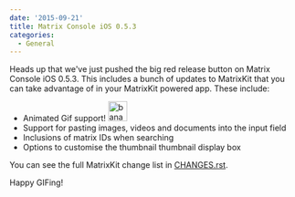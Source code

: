 ```yaml
---
date: '2015-09-21'
title: Matrix Console iOS 0.5.3
categories:
  - General
---
```


Heads up that we've just pushed the big red release button on Matrix Console iOS 0.5.3. This includes a bunch of updates to MatrixKit that you can take advantage of in your MatrixKit powered app. These include:
<ul>
	<li>Animated Gif support! <img class="alignnone size-full wp-image-1275" src="//matrix.org/blog/wp-content/uploads/2015/09/banana.gif" alt="banana" width="33" height="35" /></li>
	<li>Support for pasting images, videos and documents into the input field</li>
	<li>Inclusions of matrix IDs when searching</li>
	<li>Options to customise the thumbnail thumbnail display box</li>
</ul>
You can see the full MatrixKit change list in <a href="https://github.com/matrix-org/matrix-ios-kit/blob/v0.2.3/CHANGES.rst">CHANGES.rst</a>.

Happy GIFing!

&nbsp;